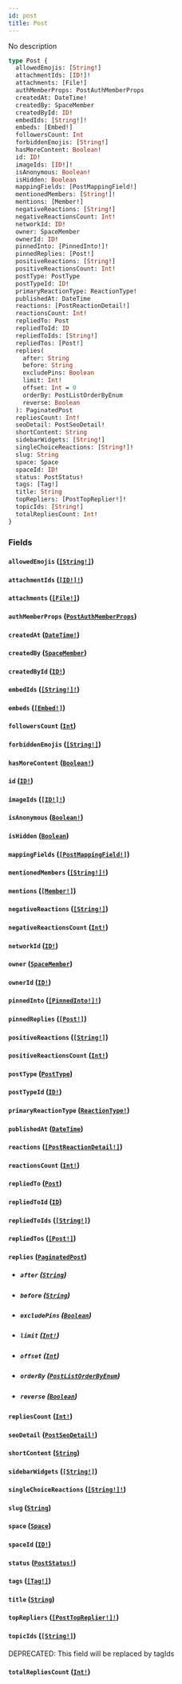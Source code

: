 ```yaml
---
id: post
title: Post
---
```


No description

```graphql
type Post {
  allowedEmojis: [String!]
  attachmentIds: [ID!]!
  attachments: [File!]
  authMemberProps: PostAuthMemberProps
  createdAt: DateTime!
  createdBy: SpaceMember
  createdById: ID!
  embedIds: [String!]!
  embeds: [Embed!]
  followersCount: Int
  forbiddenEmojis: [String!]
  hasMoreContent: Boolean!
  id: ID!
  imageIds: [ID!]!
  isAnonymous: Boolean!
  isHidden: Boolean
  mappingFields: [PostMappingField!]
  mentionedMembers: [String!]!
  mentions: [Member!]
  negativeReactions: [String!]
  negativeReactionsCount: Int!
  networkId: ID!
  owner: SpaceMember
  ownerId: ID!
  pinnedInto: [PinnedInto!]!
  pinnedReplies: [Post!]
  positiveReactions: [String!]
  positiveReactionsCount: Int!
  postType: PostType
  postTypeId: ID!
  primaryReactionType: ReactionType!
  publishedAt: DateTime
  reactions: [PostReactionDetail!]
  reactionsCount: Int!
  repliedTo: Post
  repliedToId: ID
  repliedToIds: [String!]
  repliedTos: [Post!]
  replies(
    after: String
    before: String
    excludePins: Boolean
    limit: Int!
    offset: Int = 0
    orderBy: PostListOrderByEnum
    reverse: Boolean
  ): PaginatedPost
  repliesCount: Int!
  seoDetail: PostSeoDetail!
  shortContent: String
  sidebarWidgets: [String!]
  singleChoiceReactions: [String!]!
  slug: String
  space: Space
  spaceId: ID!
  status: PostStatus!
  tags: [Tag!]
  title: String
  topRepliers: [PostTopReplier!]!
  topicIds: [String!]
  totalRepliesCount: Int!
}
```

### Fields

#### `allowedEmojis` ([`[String!]`](/docs/graphql/scalars/string))

#### `attachmentIds` ([`[ID!]!`](/docs/graphql/scalars/id))

#### `attachments` ([`[File!]`](/docs/graphql/objects/file))

#### `authMemberProps` ([`PostAuthMemberProps`](/docs/graphql/objects/post-auth-member-props))

#### `createdAt` ([`DateTime!`](/docs/graphql/scalars/date-time))

#### `createdBy` ([`SpaceMember`](/docs/graphql/objects/space-member))

#### `createdById` ([`ID!`](/docs/graphql/scalars/id))

#### `embedIds` ([`[String!]!`](/docs/graphql/scalars/string))

#### `embeds` ([`[Embed!]`](/docs/graphql/objects/embed))

#### `followersCount` ([`Int`](/docs/graphql/scalars/int))

#### `forbiddenEmojis` ([`[String!]`](/docs/graphql/scalars/string))

#### `hasMoreContent` ([`Boolean!`](/docs/graphql/scalars/boolean))

#### `id` ([`ID!`](/docs/graphql/scalars/id))

#### `imageIds` ([`[ID!]!`](/docs/graphql/scalars/id))

#### `isAnonymous` ([`Boolean!`](/docs/graphql/scalars/boolean))

#### `isHidden` ([`Boolean`](/docs/graphql/scalars/boolean))

#### `mappingFields` ([`[PostMappingField!]`](/docs/graphql/objects/post-mapping-field))

#### `mentionedMembers` ([`[String!]!`](/docs/graphql/scalars/string))

#### `mentions` ([`[Member!]`](/docs/graphql/objects/member))

#### `negativeReactions` ([`[String!]`](/docs/graphql/scalars/string))

#### `negativeReactionsCount` ([`Int!`](/docs/graphql/scalars/int))

#### `networkId` ([`ID!`](/docs/graphql/scalars/id))

#### `owner` ([`SpaceMember`](/docs/graphql/objects/space-member))

#### `ownerId` ([`ID!`](/docs/graphql/scalars/id))

#### `pinnedInto` ([`[PinnedInto!]!`](/docs/graphql/enums/pinned-into))

#### `pinnedReplies` ([`[Post!]`](/docs/graphql/objects/post))

#### `positiveReactions` ([`[String!]`](/docs/graphql/scalars/string))

#### `positiveReactionsCount` ([`Int!`](/docs/graphql/scalars/int))

#### `postType` ([`PostType`](/docs/graphql/objects/post-type))

#### `postTypeId` ([`ID!`](/docs/graphql/scalars/id))

#### `primaryReactionType` ([`ReactionType!`](/docs/graphql/enums/reaction-type))

#### `publishedAt` ([`DateTime`](/docs/graphql/scalars/date-time))

#### `reactions` ([`[PostReactionDetail!]`](/docs/graphql/objects/post-reaction-detail))

#### `reactionsCount` ([`Int!`](/docs/graphql/scalars/int))

#### `repliedTo` ([`Post`](/docs/graphql/objects/post))

#### `repliedToId` ([`ID`](/docs/graphql/scalars/id))

#### `repliedToIds` ([`[String!]`](/docs/graphql/scalars/string))

#### `repliedTos` ([`[Post!]`](/docs/graphql/objects/post))

#### `replies` ([`PaginatedPost`](/docs/graphql/objects/paginated-post))

- ##### `after` ([`String`](/docs/graphql/scalars/string))

- ##### `before` ([`String`](/docs/graphql/scalars/string))

- ##### `excludePins` ([`Boolean`](/docs/graphql/scalars/boolean))

- ##### `limit` ([`Int!`](/docs/graphql/scalars/int))

- ##### `offset` ([`Int`](/docs/graphql/scalars/int))

- ##### `orderBy` ([`PostListOrderByEnum`](/docs/graphql/enums/post-list-order-by-enum))

- ##### `reverse` ([`Boolean`](/docs/graphql/scalars/boolean))

#### `repliesCount` ([`Int!`](/docs/graphql/scalars/int))

#### `seoDetail` ([`PostSeoDetail!`](/docs/graphql/objects/post-seo-detail))

#### `shortContent` ([`String`](/docs/graphql/scalars/string))

#### `sidebarWidgets` ([`[String!]`](/docs/graphql/scalars/string))

#### `singleChoiceReactions` ([`[String!]!`](/docs/graphql/scalars/string))

#### `slug` ([`String`](/docs/graphql/scalars/string))

#### `space` ([`Space`](/docs/graphql/objects/space))

#### `spaceId` ([`ID!`](/docs/graphql/scalars/id))

#### `status` ([`PostStatus!`](/docs/graphql/enums/post-status))

#### `tags` ([`[Tag!]`](/docs/graphql/objects/tag))

#### `title` ([`String`](/docs/graphql/scalars/string))

#### `topRepliers` ([`[PostTopReplier!]!`](/docs/graphql/objects/post-top-replier))

#### `topicIds` ([`[String!]`](/docs/graphql/scalars/string))

<span class="badge badge--warning">DEPRECATED: This field will be replaced by tagIds</span>

#### `totalRepliesCount` ([`Int!`](/docs/graphql/scalars/int))
